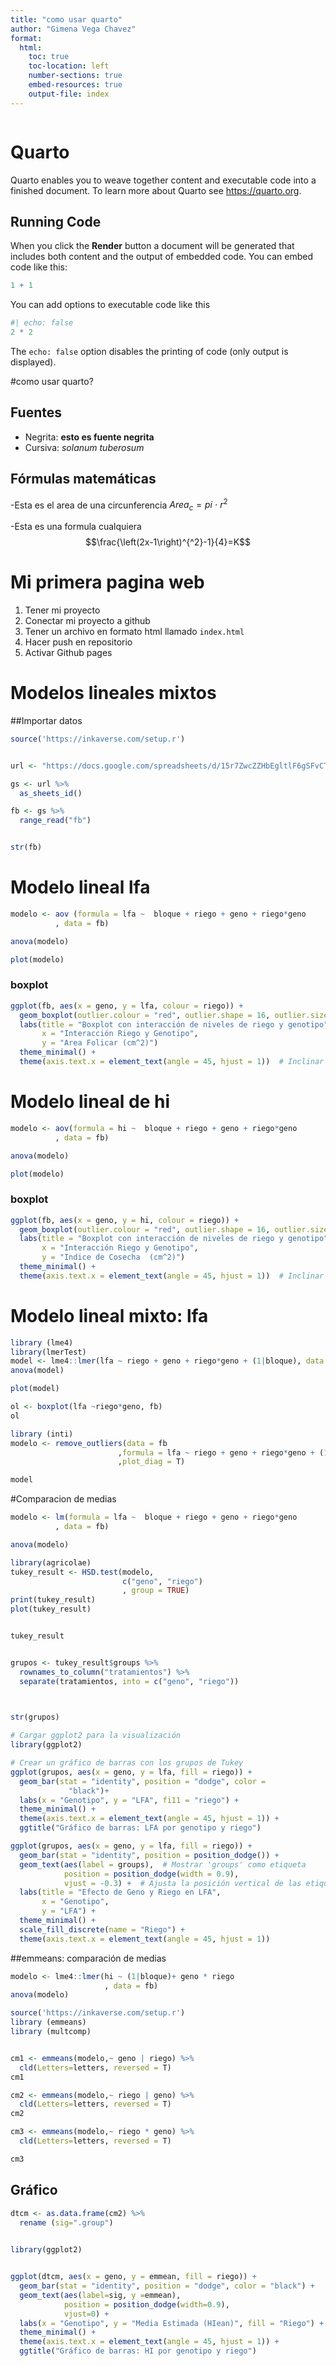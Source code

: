 ```yaml
---
title: "como usar quarto"
author: "Gimena Vega Chavez"
format:
  html:
    toc: true
    toc-location: left
    number-sections: true
    embed-resources: true
    output-file: index
---
```

```r

```

# Quarto

Quarto enables you to weave together content and executable code into a finished document. To learn more about Quarto see <https://quarto.org>.

## Running Code

When you click the **Render** button a document will be generated that includes both content and the output of embedded code. You can embed code like this:

```r
1 + 1
```

You can add options to executable code like this 

```r
#| echo: false
2 * 2
```

The `echo: false` option disables the printing of code (only output is displayed).


#como usar quarto?

## Fuentes

- Negrita: **esto es fuente negrita**
- Cursiva: _solanum tuberosum_

## Fórmulas matemáticas

-Esta es el area de una circunferencia $Area_c=pi\ \cdot\ r^2$


-Esta es una formula cualquiera $$\frac{\left(2x-1\right)^{^2}-1}{4}=K$$


# Mi primera pagina web

1. Tener mi proyecto
1. Conectar mi proyecto a github
1. Tener un archivo en formato html llamado `index.html`
1. Hacer push en repositorio
1. Activar Github pages



# Modelos lineales mixtos

##Importar datos

```r

source('https://inkaverse.com/setup.r')


url <- "https://docs.google.com/spreadsheets/d/15r7ZwcZZHbEgltlF6gSFvCTFA-CFzVBWwg3mFlRyKPs/edit?gid=172957346#gid=172957346"

gs <- url %>% 
  as_sheets_id()

fb <- gs %>% 
  range_read("fb")


str(fb)

```

# Modelo lineal lfa

```r
modelo <- aov (formula = lfa ~  bloque + riego + geno + riego*geno
          , data = fb)

anova(modelo)

plot(modelo)

```

### boxplot

```r

ggplot(fb, aes(x = geno, y = lfa, colour = riego)) +
  geom_boxplot(outlier.colour = "red", outlier.shape = 16, outlier.size = 2) +
  labs(title = "Boxplot con interacción de niveles de riego y genotipo",
       x = "Interacción Riego y Genotipo",
       y = "Area Folicar (cm^2)")
  theme_minimal() +
  theme(axis.text.x = element_text(angle = 45, hjust = 1))  # Inclinar etiquetas del eje X

```

# Modelo lineal de hi

```r
modelo <- aov(formula = hi ~  bloque + riego + geno + riego*geno
          , data = fb)

anova(modelo)

plot(modelo)

```

### boxplot 


```r

ggplot(fb, aes(x = geno, y = hi, colour = riego)) +
  geom_boxplot(outlier.colour = "red", outlier.shape = 16, outlier.size = 2) +
  labs(title = "Boxplot con interacción de niveles de riego y genotipo",
       x = "Interacción Riego y Genotipo",
       y = "Indice de Cosecha  (cm^2)")
  theme_minimal() +
  theme(axis.text.x = element_text(angle = 45, hjust = 1))  # Inclinar etiquetas del eje X

```

# Modelo lineal mixto: lfa



```r
library (lme4)
library(lmerTest)
model <- lme4::lmer(lfa ~ riego + geno + riego*geno + (1|bloque), data = fb)
anova(model)

plot(model)

ol <- boxplot(lfa ~riego*geno, fb)
ol

```

```r
library (inti)
modelo <- remove_outliers(data = fb
                        ,formula = lfa ~ riego + geno + riego*geno + (1|bloque) 
                        ,plot_diag = T)

model
```

#Comparacion de medias

```r
modelo <- lm(formula = lfa ~  bloque + riego + geno + riego*geno
          , data = fb)

anova(modelo)

library(agricolae)
tukey_result <- HSD.test(modelo,
                         c("geno", "riego")
                         , group = TRUE)
print(tukey_result)
plot(tukey_result)


tukey_result


grupos <- tukey_result$groups %>% 
  rownames_to_column("tratamientos") %>% 
  separate(tratamientos, into = c("geno", "riego"))


  
str(grupos)
```
```r
# Cargar ggplot2 para la visualización
library(ggplot2)

# Crear un gráfico de barras con los grupos de Tukey
ggplot(grupos, aes(x = geno, y = lfa, fill = riego)) +
  geom_bar(stat = "identity", position = "dodge", color = 
             "black")+  
  labs(x = "Genotipo", y = "LFA", fi11 = "riego") +
  theme_minimal() +
  theme(axis.text.x = element_text(angle = 45, hjust = 1)) +
  ggtitle("Gráfico de barras: LFA por genotipo y riego")

```
```r
ggplot(grupos, aes(x = geno, y = lfa, fill = riego)) +
  geom_bar(stat = "identity", position = position_dodge()) +
  geom_text(aes(label = groups),  # Mostrar 'groups' como etiqueta
            position = position_dodge(width = 0.9), 
            vjust = -0.3) +  # Ajusta la posición vertical de las etiquetas
  labs(title = "Efecto de Geno y Riego en LFA",
       x = "Genotipo",
       y = "LFA") +
  theme_minimal() +
  scale_fill_discrete(name = "Riego") +
  theme(axis.text.x = element_text(angle = 45, hjust = 1))
```

##emmeans: comparación de medias 

```r
modelo <- lme4::lmer(hi ~ (1|bloque)+ geno * riego
                     , data = fb)
anova(modelo)

source('https://inkaverse.com/setup.r')
library (emmeans)
library (multcomp)


cm1 <- emmeans(modelo,~ geno | riego) %>% 
  cld(Letters=letters, reversed = T)
cm1

cm2 <- emmeans(modelo,~ riego | geno) %>% 
  cld(Letters=letters, reversed = T)
cm2

cm3 <- emmeans(modelo,~ riego * geno) %>% 
  cld(Letters=letters, reversed = T)

cm3

```
## Gráfico 

```r

dtcm <- as.data.frame(cm2) %>% 
  rename (sig=".group")
  

library(ggplot2)


ggplot(dtcm, aes(x = geno, y = emmean, fill = riego)) +
  geom_bar(stat = "identity", position = "dodge", color = "black") +  
  geom_text(aes(label=sig, y =emmean),
            position = position_dodge(width=0.9),
            vjust=0) +
  labs(x = "Genotipo", y = "Media Estimada (HIean)", fill = "Riego") +
  theme_minimal() +
  theme(axis.text.x = element_text(angle = 45, hjust = 1)) +
  ggtitle("Gráfico de barras: HI por genotipo y riego")

```

